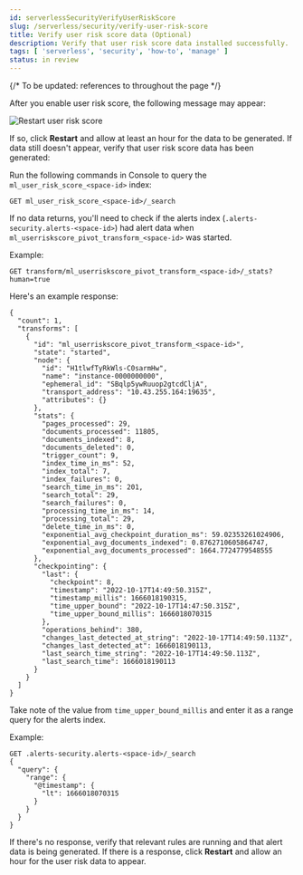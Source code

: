 ```yaml
---
id: serverlessSecurityVerifyUserRiskScore
slug: /serverless/security/verify-user-risk-score
title: Verify user risk score data (Optional)
description: Verify that user risk score data installed successfully.
tags: [ 'serverless', 'security', 'how-to', 'manage' ]
status: in review
---
```



<InReview />

<div id="verify-user-risk-score"></div>

{/* To be updated: references to <space-id> throughout the page  */}

After you enable user risk score, the following message may appear: 

![Restart user risk score](../images/verify-user-risk-score/-experimental-features-restart-urs.png)

If so, click **Restart** and allow at least an hour for the data to be generated. If data still doesn't appear, verify that user risk score data has been generated:

Run the following commands in Console to query the `ml_user_risk_score_<space-id>` index: 

```console
GET ml_user_risk_score_<space-id>/_search
```

If no data returns, you'll need to check if the alerts index (`.alerts-security.alerts-<space-id>`) had alert data when `ml_userriskscore_pivot_transform_<space-id>` was started.

Example:

```console
GET transform/ml_userriskscore_pivot_transform_<space-id>/_stats?human=true
```

Here's an example response: 

```console
{
  "count": 1,
  "transforms": [
    {
      "id": "ml_userriskscore_pivot_transform_<space-id>",
      "state": "started",
      "node": {
        "id": "H1tlwfTyRkWls-C0sarmHw",
        "name": "instance-0000000000",
        "ephemeral_id": "SBqlp5ywRuuop2gtcdCljA",
        "transport_address": "10.43.255.164:19635",
        "attributes": {}
      },
      "stats": {
        "pages_processed": 29,
        "documents_processed": 11805,
        "documents_indexed": 8,
        "documents_deleted": 0,
        "trigger_count": 9,
        "index_time_in_ms": 52,
        "index_total": 7,
        "index_failures": 0,
        "search_time_in_ms": 201,
        "search_total": 29,
        "search_failures": 0,
        "processing_time_in_ms": 14,
        "processing_total": 29,
        "delete_time_in_ms": 0,
        "exponential_avg_checkpoint_duration_ms": 59.02353261024906,
        "exponential_avg_documents_indexed": 0.8762710605864747,
        "exponential_avg_documents_processed": 1664.7724779548555
      },
      "checkpointing": {
        "last": {
          "checkpoint": 8,
          "timestamp": "2022-10-17T14:49:50.315Z",
          "timestamp_millis": 1666018190315,
          "time_upper_bound": "2022-10-17T14:47:50.315Z",
          "time_upper_bound_millis": 1666018070315
        },
        "operations_behind": 380,
        "changes_last_detected_at_string": "2022-10-17T14:49:50.113Z",
        "changes_last_detected_at": 1666018190113,
        "last_search_time_string": "2022-10-17T14:49:50.113Z",
        "last_search_time": 1666018190113
      }
    }
  ]
}
```

Take note of the value from `time_upper_bound_millis` and enter it as a range query for the alerts index. 

Example: 

```console
GET .alerts-security.alerts-<space-id>/_search
{
  "query": {
    "range": {
      "@timestamp": {
        "lt": 1666018070315
      }
    }
  }
}
```

If there's no response, verify that relevant <DocLink id="serverlessSecurityRulesUiManagement">rules</DocLink> are running and that alert data is being generated. If there is a response, click **Restart** and allow an hour for the user risk data to appear.
